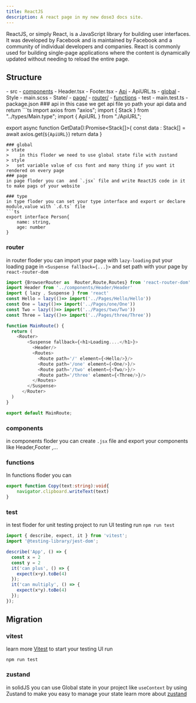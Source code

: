```yaml
---
title: ReactJS
description: A react page in my new dose3 docs site.
---
```


ReactJS, or simply React, is a JavaScript library for building user interfaces. It was developed by Facebook and is maintained by Facebook and a community of individual developers and companies. React is commonly used for building single-page applications where the content is dynamically updated without needing to reload the entire page.

## Structure


<FileTree>
- src
  - <a href='#components'>components</a>
    - Header.tsx
    - Footer.tsx
  - <a href='#api'>Api</a>
    - ApiURL.ts
  - <a href='#global'>global</a>
    - Style
      - main.scss
    - State/
  - <a href='#page'>page/</a>
  - <a href='#router'>router/</a>
  - <a href='#functions'>functions</a>
- test
    - main.test.ts
- package.json

</FileTree>
### api
in this case we get api file yo path your api data and return
```ts
import  axios  from  "axios";
import  { Stack }  from "../types/Main.type";
import  { ApiURL }  from "./ApiURL";

export async function GetData():Promise<Stack[]>{
    const data : Stack[] = await axios.get(`${ApiURL}`)
    return data
}
```
### global
> state
>    in this floder we need to use global state file with zustand
> style
>   set variable value of css font and many thing if you want it rendered on every page
### page
in page floder you can  and `.jsx` file and write ReactJS code in it to make pags of your website

### type
in type floder you can set your type interface and export or declare module,value with `.d.ts` file
```ts
export interface Person{ 
    name: string, 
    age: number 
}
```

### router
in router floder you can import your page with `lazy-loading` put your loading page in `<Suspense fallback={...}>` and set path with your page by `react-router-dom`
```ts
import {BrowserRouter as  Router,Route,Routes} from 'react-router-dom'
import Header from '../components/Header/Header'
import { lazy , Suspense } from 'react'
const Hello = lazy(()=> import('../Pages/Hello/Hello'))
const One = lazy(()=> import('../Pages/one/One'))
const Two = lazy(()=> import('../Pages/two/Two'))
const Three = lazy(()=> import('../Pages/three/Three'))

function MainRoute() {
  return (
    <Router>
        <Suspense fallback={<h1>Loading....</h1>}>
          <Header/>
          <Routes>
            <Route path='/' element={<Hello/>}/>
            <Route path='/one' element={<One/>}/>
            <Route path='/two' element={<Two/>}/>
            <Route path='/three' element={<Three/>}/>
          </Routes>
        </Suspense>
      </Router>
  )
}

export default MainRoute;
```

### components
in components floder you can create `.jsx` file and export your components like Header,Footer ,...

### functions
In functions floder you can
```ts
export function Copy(text:string):void{
    navigator.clipboard.writeText(text)
}
```
### test
in test floder for unit testing project to run UI testing run `npm run test`
```ts
import { describe, expect, it } from 'vitest';
import '@testing-library/jest-dom';

describe('App', () => {
  const x = 2
  const y = 2
  it('can plus', () => {
    expect(x+y).toBe(4)
  });
  it('can multiply', () => {
    expect(x*y).toBe(4)
  });
});
```

## Migration
### vitest
learn more <a href="https://vitest.dev/">Vitest</a> to start your testing UI run

```shell title="run unit test"
npm run test
```
### zustand
in solidJS you can use Global state in your project like `useContext` by using Zustand to make you easy to manage your state learn more about <a href="https://docs.pmnd.rs/zustand/getting-started/introduction">zustand</a>